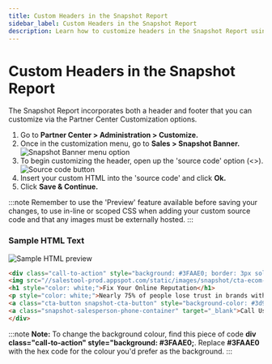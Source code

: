```yaml
---
title: Custom Headers in the Snapshot Report
sidebar_label: Custom Headers in the Snapshot Report
description: Learn how to customize headers in the Snapshot Report using HTML and CSS.
---
```


# Custom Headers in the Snapshot Report

The Snapshot Report incorporates both a header and footer that you can customize via the Partner Center Customization options.

1. Go to **Partner Center > Administration > Customize.**
2. Once in the customization menu, go to **Sales > Snapshot Banner.**
   ![Snapshot Banner menu option](./img/snapshot-report/custom-header-1.jpg)
3. To begin customizing the header, open up the 'source code' option (\<\>).
   ![Source code button](./img/snapshot-report/custom-header-2.jpg)
4. Insert your custom HTML into the 'source code' and click **Ok.**
5. Click **Save & Continue.**

:::note
Remember to use the 'Preview' feature available before saving your changes, to use in-line or scoped CSS when adding your custom source code and that any images must be externally hosted.
:::

### Sample HTML Text

![Sample HTML preview](./img/snapshot-report/custom-header-3.jpg)

```html
<div class="call-to-action" style="background: #3FAAE0; border: 3px solid #308CED; border-radius: 2px;">
<img src="//salestool-prod.appspot.com/static/images/snapshot/cta-ecom-computer.png" alt="" />
<h1 style="color: white;">Fix Your Online Reputation</h1>
<p style="color: white;">Nearly 75% of people lose trust in brands with inaccurate business listingsand 90% of people look to online reviews when making purchase decisions. <strong>Make sure you&rsquo;re not losing real money because of bad listings and reviews. With our suite of free tools, you can begin strengthening your online presence in minutes.</strong></p>
<a class="cta-button snapshot-cta-button" style="background-color: #3d9a63;" target="_blank">Get Started Today</a>
<a class="snapshot-salesperson-phone-container" target="_blank">Call Us Today</a>
</div>
```

:::note
**Note:** To change the background colour, find this piece of code **div class="call-to-action" style="background: #3FAAE0;**. Replace **#3FAAE0** with the hex code for the colour you'd prefer as the background.
:::